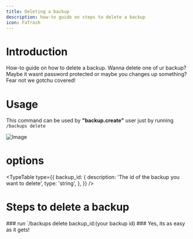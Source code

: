 ```yaml
---
title: Deleting a backup
description: how-to guide on steps to delete a backup
icon: FaTrash
---
```


# Introduction

How-to guide on how to delete a backup. Wanna delete one of ur backup? Maybe it wasnt password protected or maybe you changes up something? Fear not we gotchu covered!

# Usage

This command can be used by **"backup.create"** user just by running `/backups delete`

![Image](/backup-delete.png)

# options
<TypeTable
  type={{
    backup_id: {
      description:
        'The id of the backup you want to delete',
      type: 'string',
    },
  }}
/>

# Steps to delete a backup

<Steps>
 <Step>
### run `/backups delete backup_id:(your backup id)
 </Step>
 <Step>
### Yes, its as easy as it gets!
 </Step>
</Steps>


